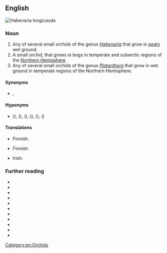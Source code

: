 {{also|bog-orchid}}

==English==
[[File:Habenaria spec 2 - -fl.jpg|thumb|Habenaria longicauda]]
[[File:Hammarbya paludosa Belgien 05.jpg|thumb|{{taxlink|Hammarbya paludosa|species|ver=180105}}]]
[[File:Green Bog Orchid (3815585585).jpg|thumb|{{taxlink|Platanthera huronensis|species|ver=180105}}]]

===Noun===
{{en-noun}}

# Any of several small orchids of the genus ''[[Habenaria]]'' that grow in [[peaty]] wet ground.
# A small orchid, {{taxlink|Hammarbya paludosa|species}} that grows in bogs in temperate and subarctic regions of the [[Northern Hemisphere]].
# Any of several small orchids of the genus ''[[Platanthera]]'' that grow in wet ground in temperate regions of the Northern Hemisphere.

====Synonyms====
* {{sense|Hammarbya paludosa}} {{vern|bog adder's-mouth}}, {{vern|bog adder's-mouth orchid}}

====Hyponyms====
* {{sense|Platanthera spp.}} {{vern|Hawaii bog orchid}} ({{taxlink|Platanthera holochila|species}}), {{vern|small northern bog orchid}} ({{taxlink|Platanthera obtusata|species}}), {{vern|sparse-flowered bog orchid}} ({{taxlink|Platanthera sparsiflora|species}}), {{vern|slender bog orchid}} ({{taxlink|Platanthera stricta|species}}), {{vern|Yosemite bog orchid}} ({{taxlink|Platanthera yosemitensis|species}}), {{vern|alcove bog orchid}} ({{taxlink|Platanthera zothecina|species}})

====Translations====
{{trans-top|orchid of genus ''Habenaria''}}
* Finnish: {{t+|fi|ripsukämmekkä}}
{{trans-mid}}
{{trans-bottom}}

{{trans-top|''Hammarbya paludosa''}}
* Finnish: {{t+|fi|suovalkku}}
{{trans-mid}}
{{trans-bottom}}

{{checktrans-top}}
* Irish: {{t-check|ga|magairlín an chorraigh|m}}
{{trans-mid}}
{{trans-bottom}}

===Further reading===
* {{pedia}}
* {{R:OneLook}}
* {{pedia|Habenaria|i=1}}
* {{pedia|Hammarbya paludosa|i=1}}
* {{pedia|Platanthera|i=1}}
* {{specieslite|Habenaria|i=1}}
* {{specieslite|Hammarbya paludosa|i=1}}
* {{specieslite|Platanthera|i=1}}
* {{comcatlite|Habenaria|i=1}}
* {{comcatlite|Hammarbya paludosa|i=1}}
* {{comcatlite|Platanthera|i=1}}
[[Category:en:Orchids]]